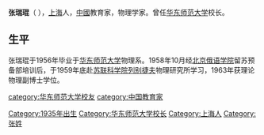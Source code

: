 {{expand|time=2014-10-27T12:57:22+00:00}}
'''张瑞琨'''（{{Bd|1935年|1月||}} ），[[上海|上海]]人，[[中國|中國]]教育家，物理学家。曾任[[华东师范大学|华东师范大学]]校长。

==生平==
张瑞琨于1956年毕业于[[华东师范大学|华东师范大学]]物理系。1958年10月经[[北京俄语学院|北京俄语学院]]留苏预备部培训后，于1959年底赴[[苏联科学院|苏联科学院]][[彼得·列別捷夫|列别捷夫]]物理研究所学习，1963年获理论物理副博士学位。
 
{{start box}}
{{succession box|[[刘佛年|刘佛年]]|[[王建磐|王建磐]]|[[华东师范大学|华东师范大学]]校长|1992年 - 1997年}}
{{end box}}

{{华东师范大学}}
{{DEFAULTSORT:Z}}
[[Category:1935年出生|Category:1935年出生]]
[[category:华东师范大学校友|category:华东师范大学校友]]
[[category:中国教育家|category:中国教育家]]
[[Category:华东师范大学校长|Category:华东师范大学校长]]
[[Category:上海人|Category:上海人]]
[[Category:张姓|Category:张姓]]
